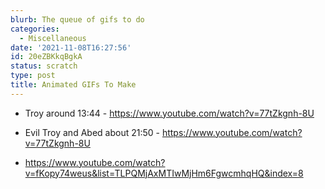 ```yaml
---
blurb: The queue of gifs to do
categories:
  - Miscellaneous
date: '2021-11-08T16:27:56'
id: 20eZBKkqBgkA
status: scratch
type: post
title: Animated GIFs To Make
---
```




- Troy around 13:44 - https://www.youtube.com/watch?v=77tZkgnh-8U



- Evil Troy and Abed about 21:50 - https://www.youtube.com/watch?v=77tZkgnh-8U


- https://www.youtube.com/watch?v=fKopy74weus&list=TLPQMjAxMTIwMjHm6FgwcmhqHQ&index=8

